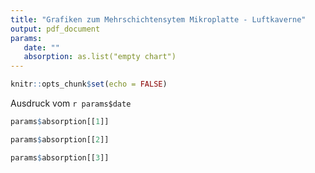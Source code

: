 ```yaml
---
title: "Grafiken zum Mehrschichtensytem Mikroplatte - Luftkaverne"
output: pdf_document
params:
   date: ""
   absorption: as.list("empty chart")
---
```


```r
knitr::opts_chunk$set(echo = FALSE)
```

Ausdruck vom `r params$date`

```r
params$absorption[[1]]
```

```r
params$absorption[[2]]
```

```r
params$absorption[[3]]
```

